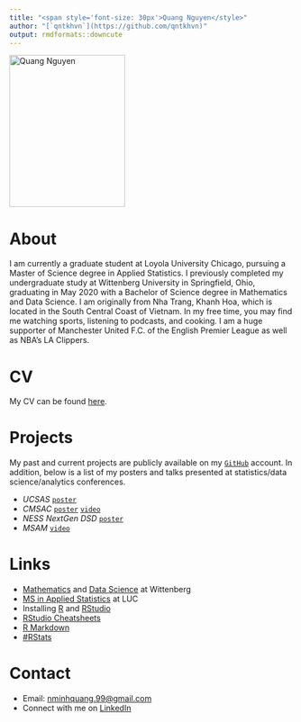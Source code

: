 ```yaml
---
title: "<span style='font-size: 30px'>Quang Nguyen</style>"
author: "[`qntkhvn`](https://github.com/qntkhvn)"
output: rmdformats::downcute
---
```


<img src="images/me.jpeg" alt = "Quang Nguyen" width="205" height="270">


# About

I am currently a graduate student at Loyola University Chicago, pursuing a Master of Science degree in Applied Statistics. I previously completed my undergraduate study at Wittenberg University in Springfield, Ohio, graduating in May 2020 with a Bachelor of Science degree in Mathematics and Data Science. I am originally from Nha Trang, Khanh Hoa, which is located in the South Central Coast of Vietnam. In my free time, you may find me watching sports, listening to podcasts, and cooking. I am a huge supporter of Manchester United F.C. of the English Premier League as well as NBA's LA Clippers.

# CV

My CV can be found [here](docs/cv.pdf).

# Projects

My past and current projects are publicly available on my [`GitHub`](https://github.com/qntkhvn) account. In addition, below is a list of my posters and talks presented at statistics/data science/analytics conferences.

  - *UCSAS*                  [`poster`](https://www.dropbox.com/s/6prz9oj3zur9scj/ucsas2020Poster.pdf?dl=0)
  - *CMSAC*                  [`poster`](https://www.dropbox.com/s/y0daysvsnjukdjq/cmsac2020Poster.pdf?dl=0) [`video`](https://www.dropbox.com/s/vcudx5qqfk6u3cy/cmsac2020Video.mp4?dl=0)
  - *NESS NextGen DSD*       [`poster`](https://www.dropbox.com/s/p0eg92zvdqy56ru/dsd2020Poster.pdf?dl=0)
  - *MSAM*                   [`video`](https://www.dropbox.com/s/6xe2pntw25kzwpq/posterVideo.mp4?dl=0)

# Links

- [Mathematics](https://www.wittenberg.edu/academics/math) and [Data Science](https://www.wittenberg.edu/academics/data-science) at Wittenberg
- [MS in Applied Statistics](https://www.luc.edu/math/msappliedstat/) at LUC
- Installing [R](https://cloud.r-project.org/) and [RStudio](https://rstudio.com/products/rstudio/download/)
- [RStudio Cheatsheets](https://rstudio.com/resources/cheatsheets/)
- [R Markdown](https://bookdown.org/yihui/rmarkdown/)
- [#RStats](https://twitter.com/hashtag/RStats)

# Contact

- Email: <nminhquang.99@gmail.com>
- Connect with me on [LinkedIn](https://www.linkedin.com/in/mqnnguyen/)
